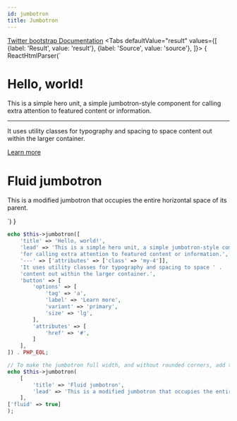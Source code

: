 ```yaml
---
id: jumbotron
title: Jumbotron
---
```



[Twitter bootstrap Documentation](https://getbootstrap.com/docs/4.5/components/jumbotron/)
<Tabs
    defaultValue="result"
    values={[
      {label: 'Result', value: 'result'},
      {label: 'Source', value: 'source'},
    ]}>
<TabItem value="result">{ ReactHtmlParser(`<div class="jumbotron">
    <h1 class="display-4">Hello, world!</h1>
    <p class="lead">This is a simple hero unit, a simple jumbotron-style component for calling extra attention to featured content or information.</p>
    <hr class="my-4" />
    <p>It uses utility classes for typography and spacing to space content out within the larger container.</p>
    <a href="&#x23;" class="btn&#x20;btn-lg&#x20;btn-primary" role="button">Learn more</a>
</div>
<div class="jumbotron&#x20;jumbotron-fluid">
    <div class="container">
        <h1 class="display-4">Fluid jumbotron</h1>
        <p class="lead">This is a modified jumbotron that occupies the entire horizontal space of its parent.</p>
    </div>
</div>`) }</TabItem>
<TabItem value="source">

```php
echo $this->jumbotron([
    'title' => 'Hello, world!',
    'lead' => 'This is a simple hero unit, a simple jumbotron-style component ' .
    'for calling extra attention to featured content or information.',
    '---' => ['attributes' => ['class' => 'my-4']],
    'It uses utility classes for typography and spacing to space ' .
    'content out within the larger container.',
    'button' => [
        'options' => [
            'tag' => 'a',
            'label' => 'Learn more',
            'variant' => 'primary',
            'size' => 'lg',
        ],
        'attributes' => [
            'href' => '#',
        ]
    ],
]) . PHP_EOL;

// To make the jumbotron full width, and without rounded corners, add the option fluid
echo $this->jumbotron(
    [
        'title' => 'Fluid jumbotron',
        'lead' => 'This is a modified jumbotron that occupies the entire horizontal space of its parent.',
    ],
['fluid' => true]
);
```

</TabItem>
</Tabs>

